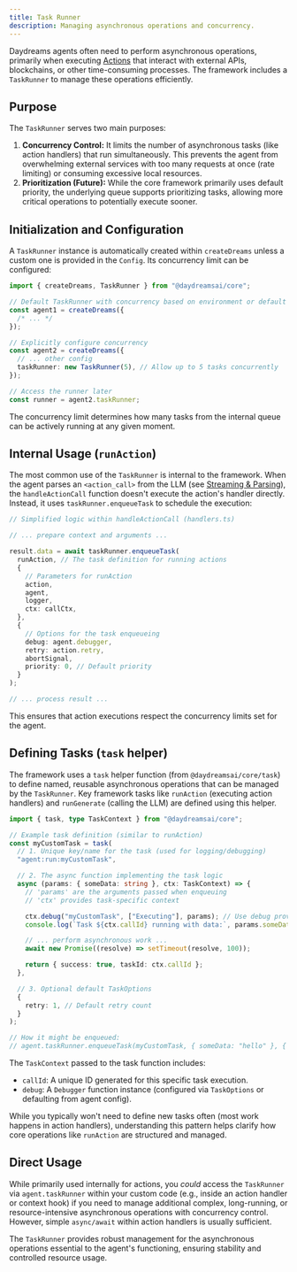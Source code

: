 ```yaml
---
title: Task Runner
description: Managing asynchronous operations and concurrency.
---
```


Daydreams agents often need to perform asynchronous operations, primarily when
executing [Actions](./actions) that interact with external APIs, blockchains, or
other time-consuming processes. The framework includes a `TaskRunner` to manage
these operations efficiently.

## Purpose

The `TaskRunner` serves two main purposes:

1.  **Concurrency Control:** It limits the number of asynchronous tasks (like
    action handlers) that run simultaneously. This prevents the agent from
    overwhelming external services with too many requests at once (rate
    limiting) or consuming excessive local resources.
2.  **Prioritization (Future):** While the core framework primarily uses default
    priority, the underlying queue supports prioritizing tasks, allowing more
    critical operations to potentially execute sooner.

## Initialization and Configuration

A `TaskRunner` instance is automatically created within `createDreams` unless a
custom one is provided in the `Config`. Its concurrency limit can be configured:

```typescript
import { createDreams, TaskRunner } from "@daydreamsai/core";

// Default TaskRunner with concurrency based on environment or default (e.g., 3)
const agent1 = createDreams({
  /* ... */
});

// Explicitly configure concurrency
const agent2 = createDreams({
  // ... other config
  taskRunner: new TaskRunner(5), // Allow up to 5 tasks concurrently
});

// Access the runner later
const runner = agent2.taskRunner;
```

The concurrency limit determines how many tasks from the internal queue can be
actively running at any given moment.

## Internal Usage (`runAction`)

The most common use of the `TaskRunner` is internal to the framework. When the
agent parses an `<action_call>` from the LLM (see
[Streaming & Parsing](./streaming-parsing)), the `handleActionCall` function
doesn't execute the action's handler directly. Instead, it uses
`taskRunner.enqueueTask` to schedule the execution:

```typescript
// Simplified logic within handleActionCall (handlers.ts)

// ... prepare context and arguments ...

result.data = await taskRunner.enqueueTask(
  runAction, // The task definition for running actions
  {
    // Parameters for runAction
    action,
    agent,
    logger,
    ctx: callCtx,
  },
  {
    // Options for the task enqueueing
    debug: agent.debugger,
    retry: action.retry,
    abortSignal,
    priority: 0, // Default priority
  }
);

// ... process result ...
```

This ensures that action executions respect the concurrency limits set for the
agent.

## Defining Tasks (`task` helper)

The framework uses a `task` helper function (from `@daydreamsai/core/task`) to
define named, reusable asynchronous operations that can be managed by the
`TaskRunner`. Key framework tasks like `runAction` (executing action handlers)
and `runGenerate` (calling the LLM) are defined using this helper.

```typescript
import { task, type TaskContext } from "@daydreamsai/core";

// Example task definition (similar to runAction)
const myCustomTask = task(
  // 1. Unique key/name for the task (used for logging/debugging)
  "agent:run:myCustomTask",

  // 2. The async function implementing the task logic
  async (params: { someData: string }, ctx: TaskContext) => {
    // 'params' are the arguments passed when enqueuing
    // 'ctx' provides task-specific context

    ctx.debug("myCustomTask", ["Executing"], params); // Use debug provided via options
    console.log(`Task ${ctx.callId} running with data:`, params.someData);

    // ... perform asynchronous work ...
    await new Promise((resolve) => setTimeout(resolve, 100));

    return { success: true, taskId: ctx.callId };
  },

  // 3. Optional default TaskOptions
  {
    retry: 1, // Default retry count
  }
);

// How it might be enqueued:
// agent.taskRunner.enqueueTask(myCustomTask, { someData: "hello" }, { priority: 1 });
```

The `TaskContext` passed to the task function includes:

- `callId`: A unique ID generated for this specific task execution.
- `debug`: A `Debugger` function instance (configured via `TaskOptions` or
  defaulting from agent config).

While you typically won't need to define new tasks often (most work happens in
action handlers), understanding this pattern helps clarify how core operations
like `runAction` are structured and managed.

## Direct Usage

While primarily used internally for actions, you _could_ access the `TaskRunner`
via `agent.taskRunner` within your custom code (e.g., inside an action handler
or context hook) if you need to manage additional complex, long-running, or
resource-intensive asynchronous operations with concurrency control. However,
simple `async/await` within action handlers is usually sufficient.

The `TaskRunner` provides robust management for the asynchronous operations
essential to the agent's functioning, ensuring stability and controlled resource
usage.
